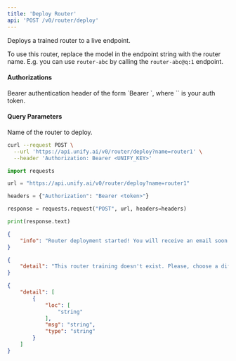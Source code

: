 ```yaml
---
title: 'Deploy Router'
api: 'POST /v0/router/deploy'
---
```

Deploys a trained router to a live endpoint.

To use this router, replace the model in the endpoint string with the
router name. E.g. you can use `router-abc` by calling the
`router-abc@q:1` endpoint.

#### Authorizations

<ParamField header="Authorization" type="string" required="true">
  Bearer authentication header of the form `Bearer <token>`, where `<token>` is your auth token.
</ParamField>

#### Query Parameters

<ParamField query="name" type="string" required="true">
Name of the router to deploy.
</ParamField>

<RequestExample>

```bash cURL
curl --request POST \
  --url 'https://api.unify.ai/v0/router/deploy?name=router1' \
  --header 'Authorization: Bearer <UNIFY_KEY>'
```

```python Python
import requests

url = "https://api.unify.ai/v0/router/deploy?name=router1"

headers = {"Authorization": "Bearer <token>"}

response = requests.request("POST", url, headers=headers)

print(response.text)
```

</RequestExample>
<ResponseExample>

```json 200
{
    "info": "Router deployment started! You will receive an email soon!"
}
```

```json 400
{
    "detail": "This router training doesn't exist. Please, choose a different one or trigger the training first."
}
```

```json 422
{
    "detail": [
        {
            "loc": [
                "string"
            ],
            "msg": "string",
            "type": "string"
        }
    ]
}
```

</ResponseExample>
